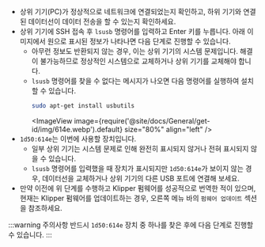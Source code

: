 * 상위 기기(PC)가 정상적으로 네트워크에 연결되었는지 확인하고, 하위 기기와 연결된 데이터선이 데이터 전송을 할 수 있는지 확인하세요.
* 상위 기기에 SSH 접속 후 `lsusb` 명령어를 입력하고 Enter 키를 누릅니다. 아래 이미지에서 원으로 표시된 정보가 나타나면 다음 단계로 진행할 수 있습니다.
    * 아무런 정보도 반환되지 않는 경우, 이는 상위 기기의 시스템 문제입니다. 해결이 불가능하므로 정상적인 시스템으로 교체하거나 상위 기기를 교체해야 합니다.
    * `lsusb` 명령어를 찾을 수 없다는 메시지가 나오면 다음 명령어를 실행하여 설치할 수 있습니다.
        ```bash
        sudo apt-get install usbutils
        ```
        <ImageView image={require('@site/docs/General/get-id/img/614e.webp').default} size="80%" align="left" />
* `1d50:614e`는 이번에 사용할 장치입니다.
    * 일부 상위 기기는 시스템 문제로 인해 완전히 표시되지 않거나 전혀 표시되지 않을 수 있습니다.
    * `lsusb` 명령어를 입력했을 때 장치가 표시되지만 `1d50:614e`가 보이지 않는 경우, 데이터선을 교체하거나 상위 기기의 다른 USB 포트에 연결해 보세요.
* 만약 이전에 위 단계를 수행하고 Klipper 펌웨어를 성공적으로 번역한 적이 있으며, 현재는 Klipper 펌웨어를 업데이트하는 경우, 오른쪽 메뉴 바의 `펌웨어 업데이트` 섹션을 참조하세요.

:::warning 주의사항
   반드시 `1d50:614e` 장치 중 하나를 찾은 후에 다음 단계로 진행할 수 있습니다.
:::
